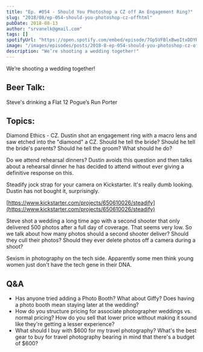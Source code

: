 ```yaml
---
title: "Ep. #054 - Should You Photoshop a CZ off An Engagement Ring?"
slug: "2018/08/ep-054-should-you-photoshop-cz-offhtml"
pubDate: 2018-08-13
author: "srvanelk@gmail.com"
tags: []
spotifyUrl: "https://open.spotify.com/embed/episode/7Gp5VFBlxBwoItxDDYRshz?utm_source=generator"
image: "/images/episodes/posts/2018-8-ep-054-should-you-photoshop-cz-offhtml/image-asset.webp"
description: "We’re shooting a wedding together!"
---
```


We’re shooting a wedding together!

## Beer Talk:
Steve's drinking a Flat 12 Pogue’s Run Porter

## Topics:

Diamond Ethics - CZ. Dustin shot an engagement ring with a macro lens and saw etched into the "diamond" a CZ. Should he tell the bride? Should he tell the bride's parents? Should he tell the groom? What should he do?

Do we attend rehearsal dinners? Dustin avoids this question and then talks about a rehearsal dinner he has decided to attend without ever giving a definitive response on this.

Steadify jock strap for your camera on Kickstarter. It's really dumb looking. Dustin has not bought it, surprisingly.

[https://www.kickstarter.com/projects/650610026/steadify](https://www.kickstarter.com/projects/650610026/steadify)

Steve shot a wedding a long time ago with a second shooter that only delivered 500 photos after a full day of coverage. That seems very low. So we talk about how many photos should a second shooter deliver? Should they cull their photos? Should they ever delete photos off a camera during a shoot?

Sexism in photography on the tech side. Apparently some men think young women just don't have the tech gene in their DNA.

## Q&A
- Has anyone tried adding a Photo Booth? What about Giffy? Does having a photo booth mean staying later at the wedding?
- How do you structure pricing for associate photographer weddings vs. normal pricing? How do you sell that lower price without making it sound like they're getting a lesser experience?
- What should I buy with $600 for my travel photography? What's the best gear to buy for travel photography bearing in mind that there's a budget of $600?

<figure>
  <img src="/images/episodes/posts/2018-8-ep-054-should-you-photoshop-cz-offhtml/image-asset-2.webp" alt="" />
</figure>
